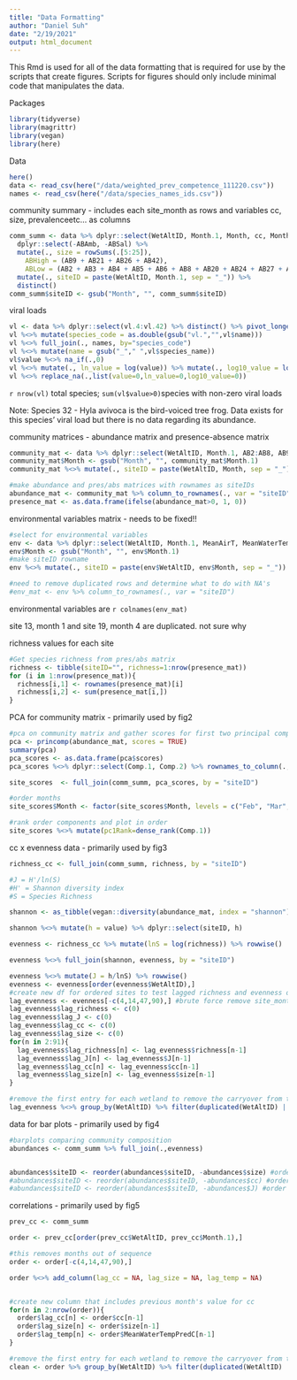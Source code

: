```yaml
---
title: "Data Formatting"
author: "Daniel Suh"
date: "2/19/2021"
output: html_document
---
```


This Rmd is used for all of the data formatting that is required for use by the scripts that create figures. Scripts for figures should only include minimal code that manipulates the data. 

Packages
```r
library(tidyverse)
library(magrittr)
library(vegan)
library(here)
```

Data
```r
here()
data <- read_csv(here("/data/weighted_prev_competence_111220.csv"))
names <- read_csv(here("/data/species_names_ids.csv"))
```

community summary - includes each site_month as rows and variables cc, size, prevalenceetc... as columns
```r
comm_summ <- data %>% dplyr::select(WetAltID, Month.1, Month, cc, Month, AB2:AB42, Prevalence, MeanWaterTempPredC) %>% 
  dplyr::select(-ABAmb, -ABSal) %>%  
  mutate(., size = rowSums(.[5:25]), 
    ABHigh = (AB9 + AB21 + AB26 + AB42), 
    ABLow = (AB2 + AB3 + AB4 + AB5 + AB6 + AB8 + AB20 + AB24 + AB27 + AB28 + AB29 + AB31 + AB34 + AB35 + AB38 + AB39 + AB41)) %>% #get totals for community size
  mutate(., siteID = paste(WetAltID, Month.1, sep = "_")) %>%
  distinct()
comm_summ$siteID <- gsub("Month", "", comm_summ$siteID)
```



viral loads
```r
vl <- data %>% dplyr::select(vl.4:vl.42) %>% distinct() %>% pivot_longer(vl.4:vl.42)
vl %<>% mutate(species_code = as.double(gsub("vl.","",vl$name)))
vl %<>% full_join(., names, by="species_code")
vl %<>% mutate(name = gsub("_"," ",vl$species_name))
vl$value %<>% na_if(.,0)
vl %<>% mutate(., ln_value = log(value)) %>% mutate(., log10_value = log10(value))
vl %<>% replace_na(.,list(value=0,ln_value=0,log10_value=0))
```

`r nrow(vl)` total species; `sum(vl$value>0)`species with non-zero viral loads

Note: Species 32 - Hyla avivoca is the bird-voiced tree frog. Data exists for this species' viral load but there is no data regarding its abundance.

community matrices - abundance matrix and presence-absence matrix
```r
community_mat <- data %>% dplyr::select(WetAltID, Month.1, AB2:AB8, AB9, AB20:AB42) 
community_mat$Month <- gsub("Month", "", community_mat$Month.1)
community_mat %<>% mutate(., siteID = paste(WetAltID, Month, sep = "_")) %>% distinct() %>% arrange(.,WetAltID) %>% dplyr::select(siteID, AB2:AB42)

#make abundance and pres/abs matrices with rownames as siteIDs
abundance_mat <- community_mat %>% column_to_rownames(., var = "siteID")
presence_mat <- as.data.frame(ifelse(abundance_mat>0, 1, 0))
```


environmental variables matrix - needs to be fixed!!
```r
#select for environmental variables
env <- data %>% dplyr::select(WetAltID, Month.1, MeanAirT, MeanWaterTempPredC, DryingScore, CanopyCover, Area, Perimeter) %>% distinct() %>% arrange(.,WetAltID) 
env$Month <- gsub("Month", "", env$Month.1)
#make siteID rowname
env %<>% mutate(., siteID = paste(env$WetAltID, env$Month, sep = "_")) %>% distinct() %>% arrange(.,WetAltID) %>% dplyr::select(siteID, MeanAirT:Perimeter)

#need to remove duplicated rows and determine what to do with NA's
#env_mat <- env %>% column_to_rownames(., var = "siteID")
```

environmental variables are `r colnames(env_mat)`

site 13, month 1 and site 19, month 4 are duplicated. not sure why

richness values for each site
```r
#Get species richness from pres/abs matrix
richness <- tibble(siteID="", richness=1:nrow(presence_mat))
for (i in 1:nrow(presence_mat)){
  richness[i,1] <- rownames(presence_mat)[i]
  richness[i,2] <- sum(presence_mat[i,])
}
```


PCA for community matrix - primarily used by fig2
```r
#pca on community matrix and gather scores for first two principal components
pca <- princomp(abundance_mat, scores = TRUE)
summary(pca)
pca_scores <- as.data.frame(pca$scores)
pca_scores %<>% dplyr::select(Comp.1, Comp.2) %>% rownames_to_column(., var = "siteID")

site_scores  <- full_join(comm_summ, pca_scores, by = "siteID")

#order months
site_scores$Month <- factor(site_scores$Month, levels = c("Feb", "Mar", "Apr", "May", "Jun", "Jul"))

#rank order components and plot in order
site_scores %<>% mutate(pc1Rank=dense_rank(Comp.1))
```

cc x evenness data - primarily used by fig3
```r
richness_cc <- full_join(comm_summ, richness, by = "siteID")

#J = H'/ln(S)
#H' = Shannon diversity index
#S = Species Richness

shannon <- as_tibble(vegan::diversity(abundance_mat, index = "shannon"),rownames= "siteID")

shannon %<>% mutate(h = value) %>% dplyr::select(siteID, h)

evenness <- richness_cc %>% mutate(lnS = log(richness)) %>% rowwise()

evenness %<>% full_join(shannon, evenness, by = "siteID")

evenness %<>% mutate(J = h/lnS) %>% rowwise()
evenness <- evenness[order(evenness$WetAltID),]
#create new df for ordered sites to test lagged richness and evenness on prevalence
lag_evenness <- evenness[-c(4,14,47,90),] #brute force remove site_months out of sequence
lag_evenness$lag_richness <- c(0)
lag_evenness$lag_J <- c(0)
lag_evenness$lag_cc <- c(0)
lag_evenness$lag_size <- c(0)
for(n in 2:91){
  lag_evenness$lag_richness[n] <- lag_evenness$richness[n-1]
  lag_evenness$lag_J[n] <- lag_evenness$J[n-1]
  lag_evenness$lag_cc[n] <- lag_evenness$cc[n-1]
  lag_evenness$lag_size[n] <- lag_evenness$size[n-1]
}

#remove the first entry for each wetland to remove the carryover from the last wetland
lag_evenness %<>% group_by(WetAltID) %>% filter(duplicated(WetAltID) | n()==1)
```


data for bar plots - primarily used by fig4
```r
#barplots comparing community composition
abundances <- comm_summ %>% full_join(.,evenness)


abundances$siteID <- reorder(abundances$siteID, -abundances$size) #order by total community size
#abundances$siteID <- reorder(abundances$siteID, -abundances$cc) #order by community competence
#abundances$siteID <- reorder(abundances$siteID, -abundances$J) #order by Pielou's J

```


correlations - primarily used by fig5
```r
prev_cc <- comm_summ

order <- prev_cc[order(prev_cc$WetAltID, prev_cc$Month.1),]

#this removes months out of sequence
order <- order[-c(4,14,47,90),]

order %<>% add_column(lag_cc = NA, lag_size = NA, lag_temp = NA)


#create new column that includes previous month's value for cc
for(n in 2:nrow(order)){
  order$lag_cc[n] <- order$cc[n-1]
  order$lag_size[n] <- order$size[n-1]
  order$lag_temp[n] <- order$MeanWaterTempPredC[n-1]
}

#remove the first entry for each wetland to remove the carryover from the last wetland
clean <- order %>% group_by(WetAltID) %>% filter(duplicated(WetAltID) | n()==1)
```

